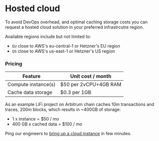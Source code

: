 # Hosted cloud

To avoid DevOps overhead, and optimal caching storage costs you can request a hosted cloud solution in your preferred infrastrcutre region.

Available regions include but not limited to:
* `EU` close to AWS's eu-central-1 or Hetzner's EU region
* `US` close to AWS's us-east-1 or Hetzner's US region

### Pricing

| Feature | Unit cost / month |
| --- | --- |
| Compute instance(s) | $50 per 2vCPU+4GB RAM |
| Cache data storage | $0.3 per 1GB  |

As an example LiFi project on Arbitrum chain caches 10m transactions and traces, 200m blocks, which results in ~400GB of storage:

- 1 x instance = $50 / mo
- 400 GB x cached data = $100 / mo

Ping our engineers to [bring up a cloud instance](https://t.me/erpc_cloud) in few minutes.